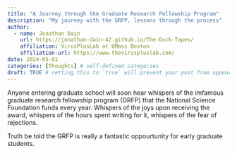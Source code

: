 ```yaml
---
title: "A Journey through the Graduate Research Fellowship Program"
description: "My journey with the GRFP, lessons through the process"
author:
  - name: Jonathan Dain
    url: https://jonathan-dain-42.github.io/The-Duck-Tapes/
    affiliation: VirusPlusLab at UMass Boston
    affiliation-url: https://www.theviruspluslab.com/
date: 2024-05-01
categories: [Thoughts] # self-defined categories
draft: TRUE # setting this to `true` will prevent your post from appearing on your listing page until you're ready!
---
```


Anyone entering graduate school will soon hear whispers of the imfamous graduate research fellowship program (GRFP) that the National Science Foundation funds every year. Whispers of the joys upon receiving the award, whispers of the hours spent writing for it, whispers of the fear of rejections. 

Truth be told the GRFP is really a fantastic oppourtunity for early graduate students. 